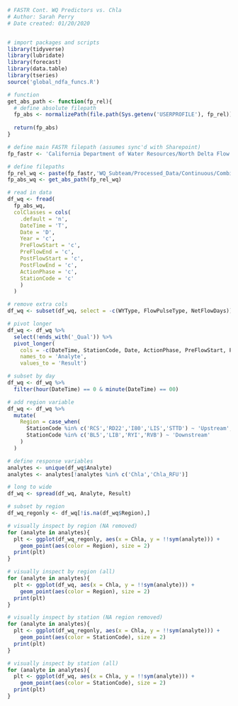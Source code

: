 ```r
# FASTR Cont. WQ Predictors vs. Chla
# Author: Sarah Perry
# Date created: 01/20/2020


# import packages and scripts
library(tidyverse)
library(lubridate)
library(forecast)
library(data.table)
library(tseries)
source('global_ndfa_funcs.R')
```

```r
# function
get_abs_path <- function(fp_rel){
  # define absolute filepath
  fp_abs <- normalizePath(file.path(Sys.getenv('USERPROFILE'), fp_rel))
  
  return(fp_abs)
}

# define main FASTR filepath (assumes sync'd with Sharepoint)
fp_fastr <- 'California Department of Water Resources/North Delta Flow Action - Documents/'

# define filepaths 
fp_rel_wq <- paste(fp_fastr,'WQ_Subteam/Processed_Data/Continuous/Combined_Files/combined_flow.csv', sep = '')
fp_abs_wq <- get_abs_path(fp_rel_wq)

# read in data
df_wq <- fread(
  fp_abs_wq,
  colClasses = cols(
    .default = 'n',
    DateTime = 'T',
    Date = 'D',
    Year = 'c',
    PreFlowStart = 'c',
    PreFlowEnd = 'c',
    PostFlowStart = 'c',
    PostFlowEnd = 'c',
    ActionPhase = 'c',
    StationCode = 'c'
    )
  )

# remove extra cols
df_wq <- subset(df_wq, select = -c(WYType, FlowPulseType, NetFlowDays))

# pivot longer
df_wq <- df_wq %>% 
  select(!ends_with('_Qual')) %>% 
  pivot_longer(
    cols = -c(DateTime, StationCode, Date, ActionPhase, PreFlowStart, PreFlowEnd, PostFlowStart, PostFlowEnd, Year),
    names_to = 'Analyte',
    values_to = 'Result')

# subset by day
df_wq <- df_wq %>%
  filter(hour(DateTime) == 0 & minute(DateTime) == 00)

# add region variable
df_wq <- df_wq %>%
  mutate(
    Region = case_when(
      StationCode %in% c('RCS','RD22','I80','LIS','STTD') ~ 'Upstream',
      StationCode %in% c('BL5','LIB','RYI','RVB') ~ 'Downstream'
    )
  )

# define response variables
analytes <- unique(df_wq$Analyte)
analytes <- analytes[!analytes %in% c('Chla','Chla_RFU')]

# long to wide
df_wq <- spread(df_wq, Analyte, Result)

# subset by region
df_wq_regonly <- df_wq[!is.na(df_wq$Region),]
```

```r
# visually inspect by region (NA removed)
for (analyte in analytes){
  plt <- ggplot(df_wq_regonly, aes(x = Chla, y = !!sym(analyte))) +
    geom_point(aes(color = Region), size = 2)
  print(plt)
}
```
```r
# visually inspect by region (all)
for (analyte in analytes){
  plt <- ggplot(df_wq, aes(x = Chla, y = !!sym(analyte))) +
    geom_point(aes(color = Region), size = 2)
  print(plt)
}
```


```r
# visually inspect by station (NA region removed)
for (analyte in analytes){
  plt <- ggplot(df_wq_regonly, aes(x = Chla, y = !!sym(analyte))) +
    geom_point(aes(color = StationCode), size = 2)
  print(plt)
}
```

```r
# visually inspect by station (all)
for (analyte in analytes){
  plt <- ggplot(df_wq, aes(x = Chla, y = !!sym(analyte))) +
    geom_point(aes(color = StationCode), size = 2)
  print(plt)
}
```